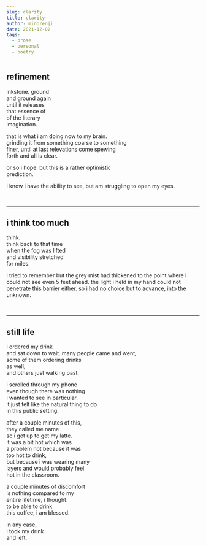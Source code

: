 ```yaml
---
slug: clarity
title: clarity
author: minorenji
date: 2021-12-02
tags:
  - prose
  - personal
  - poetry
---
```


## refinement

inkstone. ground  
and ground again  
until it releases  
that essence of  
of the literary  
imagination.

that is what i am doing now to my brain.  
grinding it from something coarse to something  
finer, until at last relevations come spewing  
forth and all is clear.  

or so i hope. but this is a rather optimistic  
prediction.

i know i have the ability to see, but am struggling to open my eyes.

<br/>

---
## i think too much
think.  
think back to that time  
when the fog was lifted  
and visibility stretched  
for miles.

i tried to remember but the grey mist had thickened to the point where i could not see even 5 feet ahead. the light i held in my hand could not penetrate this barrier either. so i had no choice but to advance, into the unknown.

<br/>

---
## still life
i ordered my drink   
and sat down to wait.
many people came and went,  
some of them ordering drinks  
as well,  
and others just walking past.  

i scrolled through my phone  
even though there was nothing  
i wanted to see in particular.  
it just felt like the natural thing to do  
in this public setting.  

after a couple minutes of this,  
they called me name  
so i got up to get my latte.  
it was a bit hot which was  
a problem not because it was  
too hot to drink,  
but because i was wearing many  
layers and would probably feel  
hot in the classroom.  

a couple minutes of discomfort  
is nothing compared to my  
entire lifetime, i thought.  
to be able to drink  
this coffee, i am blessed.

in any case,  
i took my drink  
and left.